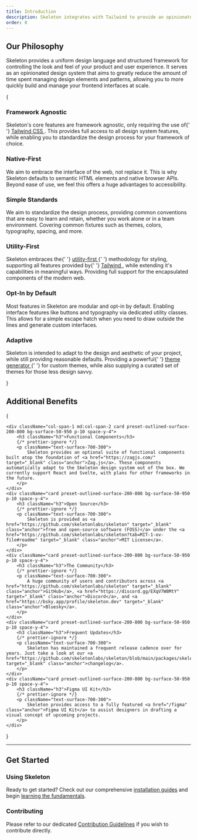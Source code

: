 ```yaml
---
title: Introduction
description: Skeleton integrates with Tailwind to provide an opinionated solution for generating adaptive design systems. Including easy to use components for your favorite web frameworks.
order: 0
---
```


## Our Philosophy

Skeleton provides a uniform design language and structured framework for controlling the look and feel of your product and user experience. It serves as an opinionated design system that aims to greatly reduce the amount of time spent managing design elements and patterns, allowing you to more quickly build and manage your frontend interfaces at scale.

{

<div className="grid grid-cols-1 md:grid-cols-2 gap-4">
	<div className="card preset-outlined-surface-200-800 bg-surface-50-950 p-10 space-y-4">
		<h3 className="h3">Framework Agnostic</h3>
		<p className="text-surface-700-300">
			Skeleton's core features are framework agnostic, only requiring the use of{' '}
			<a className="anchor" href="https://tailwindcss.com/" target="_blank" rel="external">
				Tailwind CSS
			</a>
			. This provides full access to all design system features, while enabling you to standardize the design process for your framework of
			choice.
		</p>
	</div>
	<div className="card preset-outlined-surface-200-800 bg-surface-50-950 p-10 space-y-4">
		<h3 className="h3">Native-First</h3>
		<p className="text-surface-700-300">
			We aim to embrace the interface of the web, not replace it. This is why Skeleton defaults to semantic HTML elements and native browser
			APIs. Beyond ease of use, we feel this offers a huge advantages to accessibility.
		</p>
	</div>
	<div className="card preset-outlined-surface-200-800 bg-surface-50-950 p-10 space-y-4">
		<h3 className="h3">Simple Standards</h3>
		<p className="text-surface-700-300">
			We aim to standardize the design process, providing common conventions that are easy to learn and retain, whether you work alone or in
			a team environment. Covering common fixtures such as themes, colors, typography, spacing, and more.
		</p>
	</div>
	<div className="card preset-outlined-surface-200-800 bg-surface-50-950 p-10 space-y-4">
		<h3 className="h3">Utility-First</h3>
		<p className="text-surface-700-300">
			Skeleton embraces the{' '}
			<a className="anchor" href="https://tailwindcss.com/docs/utility-first" target="_blank" rel="external">
				utility-first
			</a>{' '}
			methodology for styling, supporting all features provided by{' '}
			<a className="anchor" href="https://tailwindcss.com/" target="_blank" rel="external">
				Tailwind
			</a>
			, while extending it's capabilities in meaningful ways. Providing full support for the encapsulated components of the modern web.
		</p>
	</div>
	<div className="card preset-outlined-surface-200-800 bg-surface-50-950 p-10 space-y-4">
		<h3 className="h3">Opt-In by Default</h3>
		<p className="text-surface-700-300">
			Most features in Skeleton are modular and opt-in by default. Enabling interface features like buttons and typography via dedicated
			utility classes. This allows for a simple escape hatch when you need to draw outside the lines and generate custom interfaces.
		</p>
	</div>
	<div className="card preset-outlined-surface-200-800 bg-surface-50-950 p-10 space-y-4">
		<h3 className="h3">Adaptive</h3>
		<p className="text-surface-700-300">
			Skeleton is intended to adapt to the design and aesthetic of your project, while still providing reasonable defaults. Providing a
			powerful{' '}
			<a className="anchor" href="https://themes.skeleton.dev/" target="_blank" rel="external">
				theme generator
			</a>{' '}
			for custom themes, while also supplying a curated set of themes for those less design savvy.
		</p>
	</div>
</div>
}

## Additional Benefits

{

<div className="grid grid-cols-1 md:grid-cols-2 gap-4">

    <div className="col-span-1 md:col-span-2 card preset-outlined-surface-200-800 bg-surface-50-950 p-10 space-y-4">
    	<h3 className="h3">Functional Components</h3>
    	{/* prettier-ignore */}
    	<p className="text-surface-700-300">
    		Skeleton provides an optional suite of functional components built atop the foundation of <a href="https://zagjs.com/" target="_blank" class="anchor">Zag.js</a>. These components automatically adapt to the Skeleton design system out of the box. We currently support React and Svelte, with plans for other frameworks in the future.
    	</p>
    </div>
    <div className="card preset-outlined-surface-200-800 bg-surface-50-950 p-10 space-y-4">
    	<h3 className="h3">Open Source</h3>
    	{/* prettier-ignore */}
    	<p className="text-surface-700-300">
    		Skeleton is provided as <a href="https://github.com/skeletonlabs/skeleton" target="_blank" class="anchor">free and open-source software (FOSS)</a> under the <a href="https://github.com/skeletonlabs/skeleton?tab=MIT-1-ov-file#readme" target="_blank" class="anchor">MIT License</a>.
    	</p>
    </div>
    <div className="card preset-outlined-surface-200-800 bg-surface-50-950 p-10 space-y-4">
    	<h3 className="h3">The Community</h3>
    	{/* prettier-ignore */}
    	<p className="text-surface-700-300">
    		A huge community of users and contributors across <a href="https://github.com/skeletonlabs/skeleton" target="_blank" class="anchor">GitHub</a>, <a href="https://discord.gg/EXqV7W8MtY" target="_blank" class="anchor">Discord</a>, and <a href="https://bsky.app/profile/skeleton.dev" target="_blank" class="anchor">Bluesky</a>.
    	</p>
    </div>
    <div className="card preset-outlined-surface-200-800 bg-surface-50-950 p-10 space-y-4">
    	<h3 className="h3">Frequent Updates</h3>
    	{/* prettier-ignore */}
    	<p className="text-surface-700-300">
    		Skeleton has maintained a frequent release cadence over for years. Just take a look at our <a href="https://github.com/skeletonlabs/skeleton/blob/main/packages/skeleton/CHANGELOG.md" target="_blank" class="anchor">changelog</a>.
    	</p>
    </div>
    <div className="card preset-outlined-surface-200-800 bg-surface-50-950 p-10 space-y-4">
    	<h3 className="h3">Figma UI Kit</h3>
    	{/* prettier-ignore */}
    	<p className="text-surface-700-300">
    		Skeleton provides access to a fully featured <a href="/figma" class="anchor">Figma UI Kit</a> to assist designers in drafting a visual concept of upcoming projects.
    	</p>
    </div>

</div>
}

---

## Get Started

### Using Skeleton

Ready to get started? Check out our comprehensive [installation guides](/docs/get-started/installation) and begin [learning the fundamentals](/docs/get-started/fundamentals).

### Contributing

Please refer to our dedicated [Contribution Guidelines](/docs/resources/contribute) if you wish to contribute directly.
